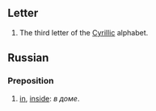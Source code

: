 == Letter ==
#The third letter of the [[Cyrillic]] alphabet.

== Russian ==
=== Preposition ===

# [[in]], [[inside]]: ''в доме''.